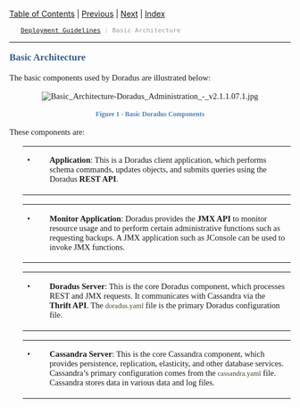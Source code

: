 <div xmlns="http://www.w3.org/1999/xhtml">
  <div style="text-align: left;">[[TableOfContents|Table of Contents]] | [[Deployment_Guidelines|Previous]] | [[Minimal_Configuration|Next]] | [[Index|Index]]</div>
  <div style="color: #999999; font-family: sans-serif; font-size: 10pt; text-align: left;">
    <span>[[Deployment_Guidelines|Deployment Guidelines]]</span> : Basic Architecture</div>
  <hr />
  <div style="color: #345A8A; font-family: &quot;Museo For Dell Regular&quot;; font-size: 13pt; font-weight: bold; margin-bottom: 12pt; margin-top: 12pt;"><span id="wwpID0E0UO0HA">Basic Architecture</span></div>
  <div style="font-family: &quot;Museo Sans For Dell Regular&quot;; font-size: 11pt; margin-bottom: 12pt; margin-top: 12pt;"><span id="wwpID0E0TO0HA">The basic components used by Doradus are illustrated below:</span></div>
  <div style="font-family: &quot;Museo Sans For Dell Regular&quot;; font-size: 11pt; margin-bottom: 12pt; margin-top: 12pt; text-align: center;"><span id="wwpID0E0SO0HA">[[Image:Basic_Architecture-Doradus_Administration_-_v2.1.1.07.1.jpg]]</span></div>
  <div style="color: #4F81BD; font-family: &quot;Museo Sans For Dell Regular&quot;; font-size: 9pt; font-weight: bold; margin-bottom: 10pt; margin-top: 0pt; text-align: center;"><span id="wwpID0E0RO0HA">Figure 1 - Basic Doradus Components</span></div>
  <div style="font-family: &quot;Museo Sans For Dell Regular&quot;; font-size: 11pt; margin-bottom: 12pt; margin-top: 12pt;"><span id="wwpID0E0QO0HA">These components are:</span></div>
  <div style="margin-left: 18pt;margin-bottom: 12pt; margin-top: 12pt;">
    <table border="0" cellspacing="0" cellpadding="0" width="99%" summary="">
      <tr valign="baseline">
        <td style="width: 18pt"><div style="font-family: &quot;Museo Sans For Dell Regular&quot;; font-size: 11pt;">•	</div></td>
        <td><div style="font-family: &quot;Museo Sans For Dell Regular&quot;; font-size: 11pt;"><span style="font-weight: bold;"><span id="wwpID0E0PO0HA">Application</span></span>: This is a Doradus client application, which performs schema commands, updates objects, and submits queries using the Doradus <span style="font-weight: bold;">REST API</span>.</div></td>
      </tr>
    </table>
  </div>
  <div style="margin-left: 18pt;margin-bottom: 12pt; margin-top: 12pt;">
    <table border="0" cellspacing="0" cellpadding="0" width="99%" summary="">
      <tr valign="baseline">
        <td style="width: 18pt"><div style="font-family: &quot;Museo Sans For Dell Regular&quot;; font-size: 11pt;">•	</div></td>
        <td><div style="font-family: &quot;Museo Sans For Dell Regular&quot;; font-size: 11pt;"><span style="font-weight: bold;"><span id="wwpID0E0OO0HA">Monitor Application</span></span>: Doradus provides the <span style="font-weight: bold;">JMX API</span> to monitor resource usage and to perform certain administrative functions such as requesting backups. A JMX application such as JConsole can be used to invoke JMX functions.</div></td>
      </tr>
    </table>
  </div>
  <div style="margin-left: 18pt;margin-bottom: 12pt; margin-top: 12pt;">
    <table border="0" cellspacing="0" cellpadding="0" width="99%" summary="">
      <tr valign="baseline">
        <td style="width: 18pt"><div style="font-family: &quot;Museo Sans For Dell Regular&quot;; font-size: 11pt;">•	</div></td>
        <td><div style="font-family: &quot;Museo Sans For Dell Regular&quot;; font-size: 11pt;"><span style="font-weight: bold;"><span id="wwpID0E0NO0HA">Doradus Server</span></span>: This is the core Doradus component, which processes REST and JMX requests. It communicates with Cassandra via the <span style="font-weight: bold;">Thrift API</span>. The <span style="color: #4A442A; font-family: Consolas; font-size: 9.5pt; font-style: normal; font-weight: normal;">doradus.yaml</span> file is the primary Doradus configuration file.</div></td>
      </tr>
    </table>
  </div>
  <div style="margin-left: 18pt;margin-bottom: 12pt; margin-top: 12pt;">
    <table border="0" cellspacing="0" cellpadding="0" width="99%" summary="">
      <tr valign="baseline">
        <td style="width: 18pt"><div style="font-family: &quot;Museo Sans For Dell Regular&quot;; font-size: 11pt;">•	</div></td>
        <td><div style="font-family: &quot;Museo Sans For Dell Regular&quot;; font-size: 11pt;"><span style="font-weight: bold;"><span id="wwpID0E0MO0HA">Cassandra Server</span></span>: This is the core Cassandra component, which provides persistence, replication, elasticity, and other database services. Cassandra’s primary configuration comes from the <span style="color: #4A442A; font-family: Consolas; font-size: 9.5pt; font-style: normal; font-weight: normal;">cassandra.yaml</span> file. Cassandra stores data in various data and log files.</div></td>
      </tr>
    </table>
  </div>
</div>